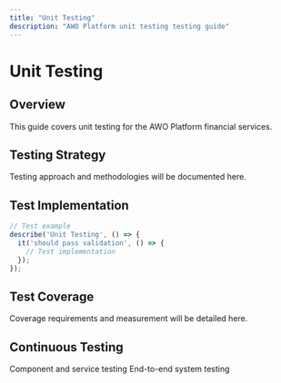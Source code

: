 ```yaml
---
title: "Unit Testing"
description: "AWO Platform unit testing testing guide"
---
```


# Unit Testing

## Overview

<Info>
This guide covers unit testing for the AWO Platform financial services.
</Info>

## Testing Strategy

Testing approach and methodologies will be documented here.

## Test Implementation

```typescript
// Test example
describe('Unit Testing', () => {
  it('should pass validation', () => {
    // Test implementation
  });
});
```

## Test Coverage

Coverage requirements and measurement will be detailed here.

## Continuous Testing

<CardGroup cols={2}>
  <Card title="Unit Testing" href="/testing/unit-testing">
    Component and service testing
  </Card>
  <Card title="Integration Testing" href="/testing/integration-testing">
    End-to-end system testing
  </Card>
</CardGroup>
